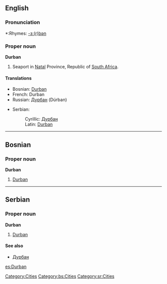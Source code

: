 ==English==
{{wikipedia}}

===Pronunciation===
*:Rhymes: [[Rhymes:English:-ɜː(r)bən|-ɜː(r)bən]]

===Proper noun===
'''Durban'''

# Seaport in [[Natal]] Province, Republic of [[South Africa]].

====Translations====
{{top}}
*Bosnian: [[#Bosnian|Durban]] {{m}}
*French: Durban
*Russian: [[Дурбан]] (Dúrban) {{m}}
{{mid}}
*Serbian:
*:Cyrillic: [[Дурбан#Serbian|Дурбан]] {{m}}
*:Latin: [[#Serbian|Durban]] {{m}}
{{bottom}}

[[Category:Cities]]


----

==Bosnian==
===Proper noun===
'''Durban''' {{m}}
#[[Durban#English|Durban]]
[[Category:bs:Cities]]

----

==Serbian==
===Proper noun===
'''Durban''' {{m}}
#[[Durban#English|Durban]]
====See also====
*[[Дурбан#Serbian|Дурбан]]
[[Category:sr:Cities]]

[[es:Durban]]